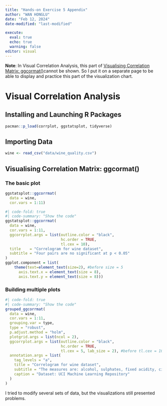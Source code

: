 ```yaml
---
title: "Hands-on Exercise 5 Appendix"
author: "WAN HONGLU"
date: "Feb 12, 2024"
date-modified: "last-modified"

execute: 
  eval: true
  echo: true
  warning: false
editor: visual
---
```

**Note**: In Visual Correlation Analysis, this part of [Visualising Correlation Matrix: ggcormat()](https://r4va.netlify.app/chap06)cannot be shown. So I put it on a separate page to be able to display and practice this part of the visualization chart.

# Visual Correlation Analysis
## Installing and Launching R Packages
```r
pacman::p_load(corrplot, ggstatsplot, tidyverse)
```
## Importing Data
```r
wine <- read_csv("data/wine_quality.csv")
```

## Visualising Correlation Matrix: ggcormat()
### The basic plot
```r
ggstatsplot::ggcorrmat(
  data = wine, 
  cor.vars = 1:11)
```

```r
#| code-fold: true
#| code-summary: "Show the code"
ggstatsplot::ggcorrmat(
  data = wine, 
  cor.vars = 1:11,
  ggcorrplot.args = list(outline.color = "black", 
                         hc.order = TRUE,
                         tl.cex = 10),
  title    = "Correlogram for wine dataset",
  subtitle = "Four pairs are no significant at p < 0.05"
)
ggplot.component = list(
    theme(text=element_text(size=2), #before size = 5
      axis.text.x = element_text(size = 8),
      axis.text.y = element_text(size = 8)))
```
### Building multiple plots
```r
#| code-fold: true
#| code-summary: "Show the code"
grouped_ggcorrmat(
  data = wine,
  cor.vars = 1:11,
  grouping.var = type,
  type = "robust",
  p.adjust.method = "holm",
  plotgrid.args = list(ncol = 2),
  ggcorrplot.args = list(outline.color = "black", 
                         hc.order = TRUE,
                         tl.cex = 5, lab_size = 2), #before tl.cex = 10 and try to add lab_size = 2
  annotation.args = list(
    tag_levels = "a",
    title = "Correlogram for wine dataset",
    subtitle = "The measures are: alcohol, sulphates, fixed acidity, citric acid, chlorides, residual sugar, density, free sulfur dioxide and volatile acidity",
    caption = "Dataset: UCI Machine Learning Repository"
  )
)
```
I tried to modify several sets of data, but the visualizations still presented problems.


